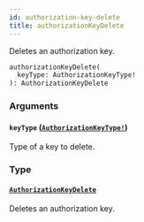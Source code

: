 ```yaml
---
id: authorization-key-delete
title: authorizationKeyDelete
---
```


Deletes an authorization key.

```graphql
authorizationKeyDelete(
  keyType: AuthorizationKeyType!
): AuthorizationKeyDelete

```

### Arguments

#### `keyType` ([`AuthorizationKeyType!`](/api-reference/enums/authorization-key-type.mdx))

Type of a key to delete.

### Type

#### [`AuthorizationKeyDelete`](/api-reference/objects/authorization-key-delete.mdx)

Deletes an authorization key.
